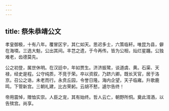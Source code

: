 ```yaml
---
---
---
```

title: 祭朱恭靖公文
---



孝皇御极，十有八年。覆冒区宇，其仁如天。思迟多士，六策临轩。唯昆为县，僻在海堧。三选大魁，公出其间。丰芑之遗，于今再传。皆为公相，灿烂星躔。公独难老，齿德莫先。

公之初登，属世休明。在汉廷中，年如贾生。济济振鹭，谈道虞、黄。石渠、天禄，经史是程。公守纯质，不竞于荣。卒以资叙，乃跻六卿。既长天官，居于洛京。召公之诰，未老而行。永贲丘园，令誉日隆。海内企望，天子临雍。升歌鹿鸣，下管新宫。三朝礼建，比古荣躬。云胡不慭，遽尔告终！

帝用震悼，赠恤实崇。人臣之宠，其有始终。哲人云亡，朝野所恫。奠此湑酒，以告殡宫。尚享。